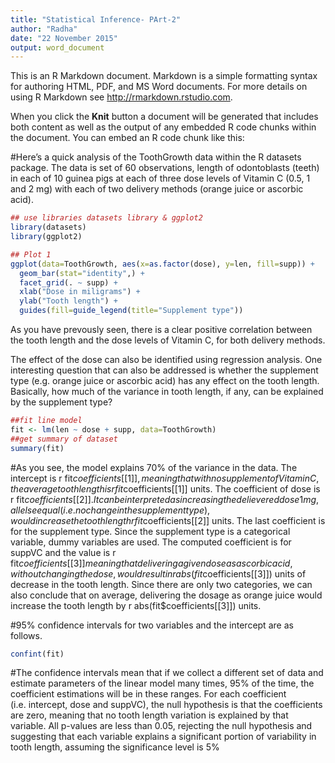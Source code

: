 ```yaml
---
title: "Statistical Inference- PArt-2"
author: "Radha"
date: "22 November 2015"
output: word_document
---
```


This is an R Markdown document. Markdown is a simple formatting syntax for authoring HTML, PDF, and MS Word documents. For more details on using R Markdown see <http://rmarkdown.rstudio.com>.

When you click the **Knit** button a document will be generated that includes both content as well as the output of any embedded R code chunks within the document. You can embed an R code chunk like this:

#Here's a quick analysis of the ToothGrowth data within the R datasets package. The data is set of 60 observations, length of odontoblasts (teeth) in each of 10 guinea pigs at each of three dose levels of Vitamin C (0.5, 1 and 2 mg) with each of two delivery methods (orange juice or ascorbic acid).

```r
## use libraries datasets library & ggplot2
library(datasets)
library(ggplot2)

## Plot 1
ggplot(data=ToothGrowth, aes(x=as.factor(dose), y=len, fill=supp)) +
  geom_bar(stat="identity",) +
  facet_grid(. ~ supp) +
  xlab("Dose in miligrams") +
  ylab("Tooth length") +
  guides(fill=guide_legend(title="Supplement type"))
```

As you have prevously seen, there is a clear positive correlation between the tooth length and the dose levels of Vitamin C, for both delivery methods.

The effect of the dose can also be identified using regression analysis. One interesting question that can also be addressed is whether the supplement type (e.g. orange juice or ascorbic acid) has any effect on the tooth length. Basically, how much of the variance in tooth length, if any, can be explained by the supplement type?

```r
##fit line model
fit <- lm(len ~ dose + supp, data=ToothGrowth)
##get summary of dataset
summary(fit)
```

#As you see, the model explains 70% of the variance in the data. The intercept is r fit$coefficients[[1]], meaning that with no supplement of Vitamin C, the average tooth length is r fit$coefficients[[1]] units. The coefficient of dose is r fit$coefficients[[2]]. It can be interpreted as increasing the delievered dose 1 mg, all else equal (i.e. no change in the supplement type), would increase the tooth length r fit$coefficients[[2]] units. The last coefficient is for the supplement type. Since the supplement type is a categorical variable, dummy variables are used. The computed coefficient is for suppVC and the value is r fit$coefficients[[3]] meaning that delivering a given dose as ascorbic acid, without changing the dose, would result in r abs(fit$coefficients[[3]]) units of decrease in the tooth length. Since there are only two categories, we can also conclude that on average, delivering the dosage as orange juice would increase the tooth length by r abs(fit$coefficients[[3]]) units.

#95% confidence intervals for two variables and the intercept are as follows.

```r
confint(fit)
```
#The confidence intervals mean that if we collect a different set of data and estimate parameters of the linear model many times, 95% of the time, the coefficient estimations will be in these ranges. For each coefficient (i.e. intercept, dose and suppVC), the null hypothesis is that the coefficients are zero, meaning that no tooth length variation is explained by that variable. All p-values are less than 0.05, rejecting the null hypothesis and suggesting that each variable explains a significant portion of variability in tooth length, assuming the significance level is 5%